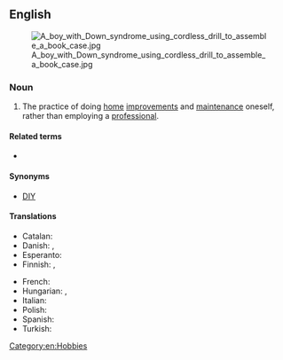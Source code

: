 {{also|do-it-yourself}}

==English==
[[Image:A boy with Down syndrome using cordless drill to assemble a book case.jpg|thumb]]

===Noun===
{{wikipedia}}
{{en-noun|-}}

# The practice of doing [[home]] [[improvement]]s and [[maintenance]] oneself, rather than employing a [[professional]].

====Related terms====
* {{l|en|do-it-yourself}}

====Synonyms====
* [[DIY]]

====Translations====
{{trans-top|practice of doing home improvements and maintenance oneself}}
* Catalan: {{t+|ca|bricolatge|m}}
* Danish: {{t|da|gør-det-selv|n}}, {{t|da|gør det selv|n}}
* Esperanto: {{t|eo|memfarado}}
* Finnish: {{t|fi|tee se itse}}, {{t|fi|itsetekeminen}}
{{trans-mid}}
* French: {{t+|fr|bricolage|m}}
* Hungarian: {{t+|hu|barkácsolás}}, {{t|hu|fúrás-faragás}}
* Italian: {{t|it|fai da te|m}}
* Polish: {{t+|pl|majsterkowanie|n}}
* Spanish: {{t|es|bricolaje|m}}
* Turkish: {{t|tr|kendin yap}}
{{trans-bottom}}

[[Category:en:Hobbies]]